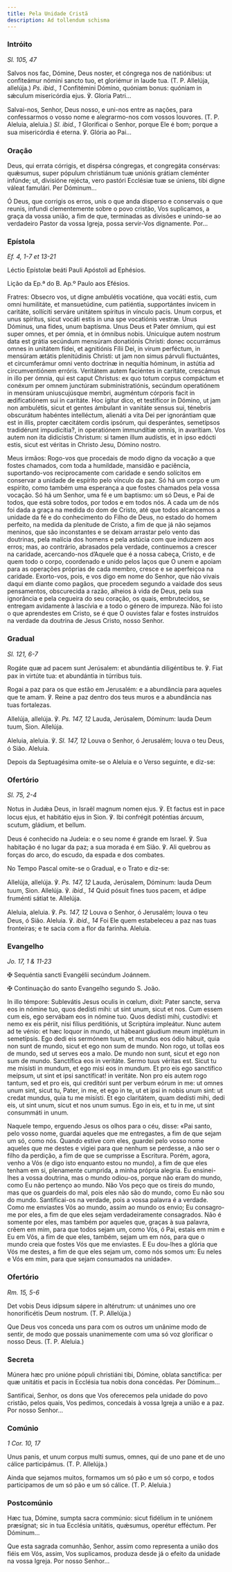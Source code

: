 ```yaml
---
title: Pela Unidade Cristã
description: Ad tollendum schisma
---
```


### Intróito

<em>Sl. 105, 47</em>

<div class="side-by-side not-content">

Salvos nos fac, Dómine, Deus noster, et cóngrega nos de natiónibus: ut
    confiteámur nómini sancto tuo, et gloriémur in laude tua. (T. P. Allelúja,
    allelúja.) <em>Ps. ibid., 1</em> Confitémini Dómino, quóniam bonus: quóniam
    in sǽculum misericórdia ejus. ℣. Gloria Patri...

Salvai-nos, Senhor, Deus nosso, e uni-nos entre as nações, para confessarmos
    o vosso nome e alegrarmo-nos com vossos louvores. (T. P. Aleluia, aleluia.)
    <em>Sl. ibid., 1</em> Glorificai o Senhor, porque Ele é bom; porque a sua misericórdia
    é eterna. ℣. Glória ao Pai...

</div>

### Oração

<div class="side-by-side not-content">

Deus, qui errata córrigis, et dispérsa cóngregas, et congregáta consérvas:
    quǽsumus, super pópulum christiánum tuæ uniónis grátiam cleménter infúnde;
    ut, divisióne rejécta, vero pastóri Ecclésiæ tuæ se úniens, tibi digne
    váleat famulári. Per Dóminum...

Ó Deus, que corrigis os erros, unis o que anda disperso e conservais o que
    reunis, infundi clementemente sobre o povo cristão, Vos suplicamos, a graça
    da vossa união, a fim de que, terminadas as divisões e unindo-se ao
    verdadeiro Pastor da vossa Igreja, possa servir-Vos dignamente. Por...

</div>

### Epístola

<em>Ef. 4, 1-7 et 13-21</em>

<div class="side-by-side not-content">

Léctio Epístolæ beáti Pauli Apóstoli ad Ephésios.

Lição da Ep.ª do B. Ap.º Paulo aos Efésios.

Fratres: Obsecro vos, ut digne ambulétis vocatióne, qua vocáti estis, cum
    omni humilitáte, et mansuetúdine, cum patiéntia, supportántes ínvicem in
    caritáte, sollíciti serváre unitátem spíritus in vínculo pacis. Unum corpus,
    et unus spíritus, sicut vocáti estis in una spe vocatiónis vestræ. Unus
    Dóminus, una fides, unum baptísma. Unus Deus et Pater ómnium, qui est super
    omnes, et per ómnia, et in ómnibus nobis. Unicuíque autem nostrum data est
    grátia secúndum mensúram donatiónis Christi: donec occurrámus omnes in
    unitátem fídei, et agnitiónis Fílii Dei, in virum perféctum, in mensúram
    ætátis plenitúdinis Christi: ut jam non simus párvuli fluctuántes, et
    circumferámur omni vento doctrínæ in nequítia hóminum, in astútia ad
    circumventiónem erróris. Veritátem autem faciéntes in caritáte, crescámus in
    illo per ómnia, qui est caput Christus: ex quo totum corpus compáctum et
    conéxum per omnem junctúram subministratiónis, secúndum operatiónem in
    mensúram uniuscujúsque membri, augméntum córporis facit in ædificatiónem sui
    in caritáte. Hoc ígitur dico, et testíficor in Dómino, ut jam non ambulétis,
    sicut et gentes ámbulant in vanitáte sensus sui, ténebris obscurátum
    habéntes intelléctum, alienáti a vita Dei per ignorántiam quæ est in illis,
    propter cæcitátem cordis ipsórum, qui desperántes, semetípsos tradidérunt
    impudicítia?, in operatiónem immundítiæ omnis, in avarítiam. Vos autem non
    ita didicístis Christum: si tamen illum audístis, et in ipso edócti estis,
    sicut est véritas in Christo Jesu, Dómino nostro.

Meus irmãos: Rogo-vos que procedais de modo digno da vocação a que fostes
    chamados, com toda a humildade, mansidão e paciência, suportando-vos
    reciprocamente com caridade e sendo solícitos em conservar a unidade de
    espírito pelo vínculo da paz. Só há um corpo e um espírito, como também uma
    esperança a que fostes chamados pela vossa vocação. Só há um Senhor, uma fé
    e um baptismo: um só Deus, e Pai de todos, que está sobre todos, por todos e
    em todos nós. A cada um de nós foi dada a graça na medida do dom de Cristo,
    até que todos alcancemos a unidade da fé e do conhecimento do Filho de Deus,
    no estado do homem perfeito, na medida da plenitude de Cristo, a fim de que
    já não sejamos meninos, que são inconstantes e se deixam arrastar pelo vento
    das doutrinas, pela malícia dos homens e pela astúcia com que induzem aos
    erros; mas, ao contrário, abrasados pela verdade, continuemos a crescer na
    caridade, acercando-nos d’Aquele que é a nossa cabeça, Cristo, e de quem
    todo o corpo, coordenado e unido pelos laços que O unem e apoiam para as
    operações próprias de cada membro, cresce e se aperfeiçoa na caridade.
    Exorto-vos, pois, e vos digo em nome do Senhor, que não vivais daqui em
    diante como pagãos, que procedem segundo a vaidade dos seus pensamentos,
    obscurecida a razão, alheios à vida de Deus, pela sua ignorância e pela
    cegueira do seu coração, os quais, embrutecidos, se entregam avidamente à
    lascívia e a todo o género de impureza. Não foi isto o que aprendestes em
    Cristo, se é que O ouvistes falar e fostes instruídos na verdade da doutrina
    de Jesus Cristo, nosso Senhor.

</div>

### Gradual

<em>Sl. 121, 6-7</em>

<div class="side-by-side not-content">

Rogáte quæ ad pacem sunt Jerúsalem: et abundántia diligéntibus te. ℣. Fiat
    pax in virtúte tua: et abundántia in túrribus tuis.

Rogai a paz para os que estão em Jerusalém: e a abundância para aqueles que
    te amam. ℣. Reine a paz dentro dos teus muros e a abundância nas tuas
    fortalezas.

Allelúja, allelúja. ℣. <em>Ps. 147, 12</em> Lauda, Jerúsalem, Dóminum: lauda
    Deum tuum, Sion. Allelúja.

Aleluia, aleluia. ℣. <em>Sl. 147, 12</em> Louva o Senhor, ó Jerusalém; louva
    o teu Deus, ó Sião. Aleluia.

</div>

<aside>
  Depois da Septuagésima omite-se o Aleluia e o Verso seguinte, e diz-se:
</aside>

### Ofertório

<em>Sl. 75, 2-4</em>

<div class="side-by-side not-content">

Notus in Judǽa Deus, in Israël magnum nomen ejus. ℣. Et factus est in pace
    locus ejus, et habitátio ejus in Sion. ℣. Ibi confrégit poténtias árcuum,
    scutum, gládium, et bellum.

Deus é conhecido na Judeia: e o seu nome é grande em Israel. ℣. Sua
    habitação é no lugar da paz; a sua morada é em Sião. ℣. Ali quebrou as
    forças do arco, do escudo, da espada e dos combates.

</div>

<aside>No Tempo Pascal omite-se o Gradual, e o Trato e diz-se:</aside>

<div class="side-by-side not-content">

Allelúja, allelúja. ℣. <em>Ps. 147, 12</em> Lauda, Jerúsalem, Dóminum: lauda
    Deum tuum, Sion. Allelúja. ℣. <em>ibid., 14</em> Quid pósuit fines tuos
    pacem, et ádipe fruménti sátiat te. Allelúja.

Aleluia, aleluia. ℣. <em>Ps. 147, 12</em> Louva o Senhor, ó Jerusalém; louva
    o teu Deus, ó Sião. Aleluia. ℣. <em>ibid., 14</em> Foi Ele quem estabeleceu
    a paz nas tuas fronteiras; e te sacia com a flor da farinha. Aleluia.

</div>

### Evangelho

<em>Jo. 17, 1 & 11-23</em>

<div class="side-by-side not-content">

<span class="cross text-red-500">✠</span> Sequéntia sancti Evangélii
    secúndum Joánnem.

<span class="cross text-red-500">✠</span> Continuação do santo Evangelho
    segundo S. João.

In illo témpore: Sublevátis Jesus oculis in cœlum, dixit: Pater sancte,
    serva eos in nómine tuo, quos dedísti mihi: ut sint unum, sicut et nos. Cum
    essem cum eis, ego servábam eos in nómine tuo. Quos dedísti mihi, custodívi:
    et nemo ex eis périit, nisi fílius perditiónis, ut Scriptúra impleátur. Nunc
    autem ad te vénio: et hæc loquor in mundo, ut hábeant gáudium meum implétum
    in semetípsis. Ego dedi eis sermónem tuum, et mundus eos ódio hábuit, quia
    non sunt de mundo, sicut et ego non sum de mundo. Non rogo, ut tollas eos de
    mundo, sed ut serves eos a malo. De mundo non sunt, sicut et ego non sum de
    mundo. Sanctífica eos in veritáte. Sermo tuus véritas est. Sicut tu me
    misísti in mundum, et ego misi eos in mundum. Et pro eis ego sanctífico
    meípsum, ut sint et ipsi sanctíficat! in veritáte. Non pro eis autem rogo
    tantum, sed et pro eis, qui creditóri sunt per verbum eórum in me: ut omnes
    unum sint, sicut tu, Pater, in me, et ego in te, ut et ipsi in nobis unum
    sint: ut credat mundus, quia tu me misísti. Et ego claritátem, quam dedísti
    mihi, dedi eis, ut sint unum, sicut et nos unum sumus. Ego in eis, et tu in
    me, ut sint consummáti in unum.

Naquele tempo, erguendo Jesus os olhos para o céu, disse: «Pai santo, pelo
    vosso nome, guardai aqueles que me entregastes, a fim de que sejam um só,
    como nós. Quando estive com eles, guardei pelo vosso nome aqueles que me
    destes e vigiei para que nenhum se perdesse, a não ser o filho da perdição,
    a fim de que se cumprisse a Escritura. Porém, agora, venho a Vós (e digo
    isto enquanto estou no mundo), a fim de que eles tenham em si, plenamente
    cumprida, a minha própria alegria. Eu ensinei-lhes a vossa doutrina, mas o
    mundo odiou-os, porque não eram do mundo, como Eu não pertenço ao mundo. Não
    Vos peço que os tireis do mundo, mas que os guardeis do mal, pois eles não
    são do mundo, como Eu não sou do mundo. Santificai-os na verdade, pois a
    vossa palavra é a verdade. Como me enviastes Vós ao mundo, assim ao mundo os
    envio; Eu consagro-me por eles, a fim de que eles sejam verdadeiramente
    consagrados. Não é somente por eles, mas também por aqueles que, graças à
    sua palavra, crêem em mim, para que todos sejam um, como Vós, ó Pai, estais
    em mim e Eu em Vós, a fim de que eles, também, sejam um em nós, para que o
    mundo creia que fostes Vós que me enviastes. E Eu dou-lhes a glória que Vós
    me destes, a fim de que eles sejam um, como nós somos um: Eu neles e Vós em
    mim, para que sejam consumados na unidade».

</div>

### Ofertório

<em>Rm. 15, 5-6</em>

<div class="side-by-side not-content">

Det vobis Deus idípsum sápere in altérutrum: ut unánimes uno ore
    honorificétis Deum nostrum. (T. P. Allelúja.)

Que Deus vos conceda uns para com os outros um unânime modo de sentir, de
    modo que possais unanimemente com uma só voz glorificar o nosso Deus. (T. P.
    Aleluia.)

</div>

### Secreta

<div class="side-by-side not-content">

Múnera hæc pro unióne pópuli christiáni tibi, Dómine, oblata sanctífica: per
    quæ unitátis et pacis in Ecclésia tua nobis dona concédas. Per Dóminum...

Santificai, Senhor, os dons que Vos oferecemos pela unidade do povo cristão,
    pelos quais, Vos pedimos, concedais à vossa Igreja a união e a paz. Por
    nosso Senhor...

</div>

### Comúnio

<em>1 Cor. 10, 17</em>

<div class="side-by-side not-content">

Unus panis, et unum corpus multi sumus, omnes, qui de uno pane et de uno
    cálice participámus. (T. P. Allelúja.)

Ainda que sejamos muitos, formamos um só pão e um só corpo, e todos
    participamos de um só pão e um só cálice. (T. P. Aleluia.)

</div>

### Postcomúnio

<div class="side-by-side not-content">

Hæc tua, Dómine, sumpta sacra commúnio: sicut fidélium in te uniónem
    præsígnat; sic in tua Ecclésia unitátis, quǽsumus, operétur efféctum. Per
    Dóminum...

Que esta sagrada comunhão, Senhor, assim como representa a união dos fiéis
    em Vós, assim, Vos suplicamos, produza desde já o efeito da unidade na vossa
    Igreja. Por nosso Senhor...

</div>
